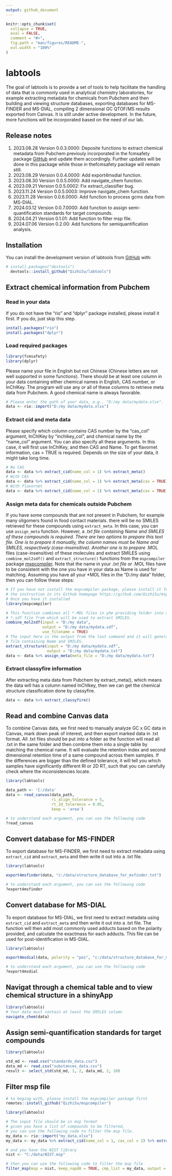 ```yaml
---
output: github_document
---
```


<!-- README.md is generated from README.Rmd. Please edit that file -->

```r
knitr::opts_chunk$set(
  collapse = TRUE,
  eval = FALSE,
  comment = "#>",
  fig.path = "man/figures/README-",
  out.width = "100%"
)
```

# labtools

<!-- badges: start -->
<!-- badges: end -->

The goal of labtools is to provide a set of tools to help facilitate the 
handling of data that is commonly used in analytical chemistry laboratories,
for example extracting metadata for chemicals from Pubchem and then building and
viewing structure databases, exporting databases for MS-FINDER and MS-DIAL, 
compiling 2 dimensional GC QTOF/MS results exported from Canvas. It is still under
active development. In the future, more functions will be incorporated based on
the need of our lab.

## Release notes
1. 2023.08.28 Version 0.0.3.0000: Deposite functions to extract chemical metadata 
from Pubchem previouly incorporated in the fcmsafety package [GitHub](https://github.com/QizhiSu/fcmsafety) and update them accordingly. 
Further updates will be done in this package while those in thefcmsafety package 
will remain still.
2. 2023.08.29 Version 0.0.4.0000: Add export4msdial function.
3. 2023.08.30 Version 0.0.5.0000: Add navigate_chem function.
4. 2023.09.21 Version 0.0.5.0002: Fix extract_classifier bug.
5. 2023.11.24 Version 0.0.5.0003: Improve navigate_chem function.
6. 2023.11.28 Version 0.0.6.0000: Add function to process gcms data from MS-DIAL.
7. 2024.03.12 Version 0.0.7.0000: Add function to assign semi-quantification
standards for target compounds.
8. 2024.04.21 Version 0.1.01: Add function to filter msp file.
9. 2024.07.06 Version 0.2.00: Add functions for semiquantification analysis.

## Installation

You can install the development version of labtools from [GitHub](https://github.com/) with:

``` r
# install.packages("devtools")
  devtools::install_github("QizhiSu/labtools")
```

## Extract chemical information from Pubchem
### Read in your data

If you do not have the "rio" and "dplyr" package installed, please install it first. 
If you do, just skip this step.

```r
install.packages("rio")
install.packages("dplyr")
```

### Load required packages
```r
library(fcmsafety)
library(dplyr)
```

Please name your file in English but not Chinese (Chinese letters are not well 
supported in some functions). There should be at least one
column in your data containing either chemical names in English, CAS number, or 
InChIKey. The program will use any or all of these columns to retrieve meta data 
from Pubchem. A good chemical name is always favorable.
```r
# Please enter the path of your data, e.g., "D:/my data/mydata.xlsx".
data <- rio::import("D:/my data/mydata.xlsx")
```

### Extract cid and meta data

Please specify which column contains CAS number by the "cas_col" argument, 
InChIKey by "inchikey_col", and chemical name by the "name_col" argument. You 
can also specify all these arguments. In this case, it will first use InChIKey, 
and then CAS and Name. To get flavornet information, cas = TRUE is required.
Depends on the size of your data, it might take long time.
```r
# No CAS
data <- data %>% extract_cid(name_col = 1) %>% extract_meta()
# With CAS
data <- data %>% extract_cid(name_col = 1) %>% extract_meta(cas = TRUE)
# With flavornet
data <- data %>% extract_cid(name_col = 1) %>% extract_meta(cas = TRUE, flavonet = TRUE)
```

### Assign meta data for chemicals outside Pubchem
If you have some compounds that are not present in Pubchem, for example many 
oligomers found in food contact materials. there will be no
SMILES retrieved for these compounds using ```extract_meta```. In this case,
you can use ```assign_meta``` function. However, a *.txt file containing Name 
and SMILES of these compounds is required. There are two options to prepare this
text file. One is to prepare it manually, the column names must be Name and 
SMILES, respectively (case-insensitive). Another one is to prepare *.MOL files 
(case-insensitive) of these molecules and extract SMILES using ```combine_mol2sdf()```
and ```extract_structure()``` functions from the ```mspcompiler``` package
[mspcompiler](https://github.com/QizhiSu/mspcompiler). Note that the name in your *.txt
file or *.MOL files have to be consistent with the one you have in your data
as Name is used for matching. Assuming you have all your *MOL files in the
"D:/my data" folder, then you can follow these steps:
```r
# If you have not install the mspcompiler package, please install it following
# the instruction in its Github homepage https://github.com/QizhiSu/mspcompiler.
# Once you have it installed
library(mspcompiler)

# This function combines all *.MOL files in yhe providing folder into a single 
# *.sdf file from which will be used to extract SMILES. 
combine_mol2sdf(input = "D:/my data", 
                output = "D:/my data/mydata.sdf",
                use_filename = TRUE)
# The input here is the output from the last command and it will generate a *.txt 
# file containing Name and SMILES.  
extract_structure(input = "D:/my data/mydata.sdf",
                  output = "D:/my data/mydata.txt")
data <- data %>% assign_meta(meta_file = "D:/my data/mydata.txt")
```

### Extract classyfire information

After extracting meta data from Pubchem by extract_meta(), which means the data 
will has a column named InChIkey, then we can get the chemical structure 
classification done by classyfire.
```r
data <- data %>% extract_classyfire()
```


## Read and combine Canvas data

To combine Canvas data, we first need to manually analyze GC x GC data in Canvas,
mark down peak of interest, and then export marked data in .txt format. All .txt 
files should be put into a folder as the function will read all .txt in the same
folder and then combine them into a single table by matching the chemical name. 
It will evaluate the retention index and second dimensional retention time of a 
same compound across them samples. If the differences are bigger than the defined 
tolerance, it will tell you which samples have significantly different RI or 2D RT,
such that you can carefully check where the inconsistencies locate. 
```r
library(labtools)

data_path <- 'C:/data'
data <- read_canvas(data_path, 
                    ri_align_tolerance = 5,
                    rt_2d_tolerance = 0.05,
                    keep = 'area')

# to understand each argument, you can use the following code
?read_canvas

```

## Convert database for MS-FINDER
To export database for MS-FINDER, we first need to extract metadata using 
```extract_cid``` and ```extract_meta``` and then write it out into a .txt file. 
```r
library(labtools)

export4msfinder(data, "c:/data/structure_database_for_msfinder.txt")

# to understand each argument, you can use the following code
?export4msfinder

```

## Convert database for MS-DIAL
To export database for MS-DIAL, we first need to extract metadata using 
```extract_cid``` and ```extract_meta``` and then write it out into a .txt file. 
The function will then add most commonly used adducts based on the polarity provided,
and calculate the exactmass for each adducts. This file can be used for 
post-identification in MS-DIAL.
```r
library(labtools)

export4msdial(data, polarity = "pos", "c:/data/structure_database_for_msfinder.txt")

# to understand each argument, you can use the following code
?export4msdial
```

## Navigat through a chemical table and to view chemical structure in a shinyApp
```r
library(labtools)
# Your data must contain at least the SMILES column
navigate_chem(data)

```

## Assign semi-quantification standards for target compounds
```r
library(labtools)

std_md <- read.csv("standards_data.csv")
data_md <- read.csv("substances_data.csv")
result <- select_std(std_md, 1, 2, data_md, 2, 10)

```

## Filter msp file
```r
# to beging with, please install the mspcompiler package first
remotes::install_github("QizhiSu/mspcompiler")

library(labtools)

# The input file should be in msp format
# given you have a list of compounds to be filtered, 
# you can use the following code to filter the msp file.
my_data <- rio::import("my_data.xlsx")
my_data <- my_data %>% extract_cid(name_col = 1, cas_col = 2) %>% extract_meta(cas = TRUE)

# and you have the NIST library
nist <- "C:/data/NIST.msp"

# then you can use the following code to filter the msp file
filter_msp(msp = nist, keep_napd8 = TRUE, cmp_list = my_data, output = "filtered_nist.msp")

```
